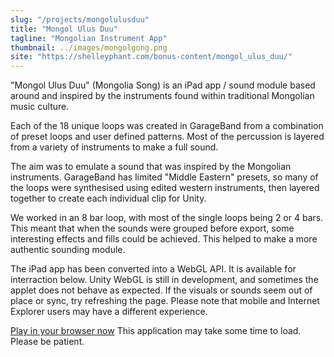 ```yaml
---
slug: "/projects/mongolulusduu"
title: "Mongol Ulus Duu"
tagline: "Mongolian Instrument App"
thumbnail: ../images/mongolgong.png
site: "https://shelleyphant.com/bonus-content/mongol_ulus_duu/"
---
```


"Mongol Ulus Duu" (Mongolia Song) is an iPad app / sound module based around and inspired by the instruments found within traditional Mongolian music culture.

Each of the 18 unique loops was created in GarageBand from a combination of preset loops and user defined patterns. Most of the percussion is layered from a variety of instruments to make a full sound.

The aim was to emulate a sound that was inspired by the Mongolian instruments. GarageBand has limited "Middle Eastern" presets, so many of the loops were synthesised using edited western instruments, then layered together to create each individual clip for Unity.

We worked in an 8 bar loop, with most of the single loops being 2 or 4 bars. This meant that when the sounds were grouped before export, some interesting effects and fills could be achieved. This helped to make a more authentic sounding module.

The iPad app has been converted into a WebGL API. It is available for interraction below. Unity WebGL is still in development, and sometimes the applet does not behave as expected. If the visuals or sounds seem out of place or sync, try refreshing the page. Please note that mobile and Internet Explorer users may have a different experience.

[Play in your browser now](https://shelleyphant.com/bonus-content/mongol_ulus_duu/)
This application may take some time to load. Please be patient.
